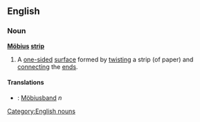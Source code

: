 ==English==
===Noun===
{{wikipedia}}
'''[[Möbius]] [[strip]]'''
#A [[one-sided]] [[surface]] formed by [[twisting]] a strip (of paper) and [[connecting]] the [[end]]s.
====Translations====
*{{sv}}: [[Möbiusband]] ''n''
[[Category:English nouns]]